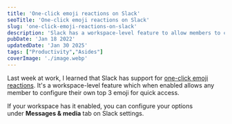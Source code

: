 ```yaml
---
title: 'One-click emoji reactions on Slack'
seoTitle: 'One-click emoji reactions on Slack'
slug: 'one-click-emoji-reactions-on-slack'
description: 'Slack has a workspace-level feature to allow members to configure their top 3 emoji for quick reactions.'
pubDate: 'Jan 18 2022'
updatedDate: 'Jan 30 2025'
tags: ["Productivity","Asides"]
coverImage: './image.webp'
---
```


Last week at work, I learned that Slack has support for [one-click emoji reactions](https://slack.com/help/articles/360056881694-Manage-one-click-emoji-reactions-for-your-workspace-or-organization). It's a workspace-level feature which when enabled allows any member to configure their own top 3 emoji for quick access.


If your workspace has it enabled, you can configure your options under **Messages & media** tab on Slack settings.


<R2Image imageKey="assets/one-click-emoji-reactions-on-slack-cb6f24e1-57eb-4a39-9a82-e02a72996163.png" alt="A screenshot of Slack settings that shows the option to set one-click emoji reactions" />

